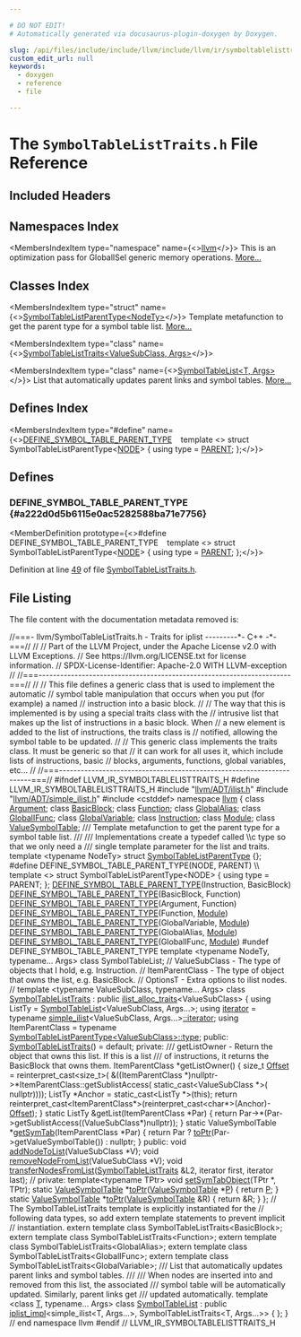 ```yaml
---

# DO NOT EDIT!
# Automatically generated via docusaurus-plugin-doxygen by Doxygen.

slug: /api/files/include/include/llvm/include/llvm/ir/symboltablelisttraits-h
custom_edit_url: null
keywords:
  - doxygen
  - reference
  - file

---
```





# The `SymbolTableListTraits.h` File Reference

<DoxygenPage pluginConfig={pluginConfig}>



## Included Headers

<IncludesList>
<IncludesListItem
  filePath="llvm/ADT/ilist.h"
  permalink="/docs/api/files/include/include/llvm/include/llvm/adt/ilist-h"
  isLocal="true" />
<IncludesListItem
  filePath="llvm/ADT/simple_ilist.h"
  permalink="/docs/api/files/include/include/llvm/include/llvm/adt/simple-ilist-h"
  isLocal="true" />
<IncludesListItem
  filePath="cstddef"
  permalink=""
  isLocal="false" />
</IncludesList>

## Namespaces Index

<MembersIndex>

<MembersIndexItem
  type="namespace"
  name={<><a href="/docs/api/namespaces/llvm">llvm</a></>}>
This is an optimization pass for GlobalISel generic memory operations. <a href="/docs/api/namespaces/llvm/#details">More...</a>
</MembersIndexItem>

</MembersIndex>

## Classes Index

<MembersIndex>

<MembersIndexItem
  type="struct"
  name={<><a href="/docs/api/structs/llvm/symboltablelistparenttype">SymbolTableListParentType&lt;NodeTy&gt;</a></>}>
Template metafunction to get the parent type for a symbol table list. <a href="/docs/api/structs/llvm/symboltablelistparenttype/#details">More...</a>
</MembersIndexItem>

<MembersIndexItem
  type="class"
  name={<><a href="/docs/api/classes/llvm/symboltablelisttraits">SymbolTableListTraits&lt;ValueSubClass, Args&gt;</a></>}>
</MembersIndexItem>

<MembersIndexItem
  type="class"
  name={<><a href="/docs/api/classes/llvm/symboltablelist">SymbolTableList&lt;T, Args&gt;</a></>}>
List that automatically updates parent links and symbol tables. <a href="/docs/api/classes/llvm/symboltablelist/#details">More...</a>
</MembersIndexItem>

</MembersIndex>

## Defines Index

<MembersIndex>

<MembersIndexItem
  type="#define"
  name={<><a href="#a222d0d5b6115e0ac5282588ba71e7756">DEFINE&#95;SYMBOL&#95;TABLE&#95;PARENT&#95;TYPE</a>&nbsp;&nbsp;&nbsp;  template &lt;&gt; struct SymbolTableListParentType&lt;<a href="/docs/api/files/include/include/llvm/include/llvm/demangle/itaniumdemangle-h/#ad845c77e0ea7840ac74d2fa3868ba88d">NODE</a>&gt; &#123; using type = <a href="/docs/api/files/lib/lib/support/lib/support/blake3/blake3-impl-h/#af1f12c808c513e84d39a88930812b5cba283df3974c567b21c067198a24cd78e6">PARENT</a>; &#125;;</>}>
</MembersIndexItem>

</MembersIndex>


<SectionDefinition>

## Defines

### DEFINE&#95;SYMBOL&#95;TABLE&#95;PARENT&#95;TYPE {#a222d0d5b6115e0ac5282588ba71e7756}

<MemberDefinition
  prototype={<>#define DEFINE&#95;SYMBOL&#95;TABLE&#95;PARENT&#95;TYPE&nbsp;&nbsp;&nbsp;  template &lt;&gt; struct SymbolTableListParentType&lt;<a href="/docs/api/files/include/include/llvm/include/llvm/demangle/itaniumdemangle-h/#ad845c77e0ea7840ac74d2fa3868ba88d">NODE</a>&gt; &#123; using type = <a href="/docs/api/files/lib/lib/support/lib/support/blake3/blake3-impl-h/#af1f12c808c513e84d39a88930812b5cba283df3974c567b21c067198a24cd78e6">PARENT</a>; &#125;;</>}>

Definition at line <a href="#l00049">49</a> of file <a href="/docs/api/files/include/include/llvm/include/llvm/ir/symboltablelisttraits-h">SymbolTableListTraits.h</a>.
</MemberDefinition>

</SectionDefinition>

## File Listing

The file content with the documentation metadata removed is:

<ProgramListing>

<Link id="l00001" /><CodeLine lineNumber="1"><Highlight kind="comment">//===- llvm/SymbolTableListTraits.h - Traits for iplist ---------&#42;- C++ -&#42;-===//</Highlight><Highlight kind="normal"></Highlight></CodeLine>
<Link id="l00002" /><CodeLine lineNumber="2"><Highlight kind="normal"></Highlight><Highlight kind="comment">//</Highlight><Highlight kind="normal"></Highlight></CodeLine>
<Link id="l00003" /><CodeLine lineNumber="3"><Highlight kind="normal"></Highlight><Highlight kind="comment">// Part of the LLVM Project, under the Apache License v2.0 with LLVM Exceptions.</Highlight><Highlight kind="normal"></Highlight></CodeLine>
<Link id="l00004" /><CodeLine lineNumber="4"><Highlight kind="normal"></Highlight><Highlight kind="comment">// See https://llvm.org/LICENSE.txt for license information.</Highlight><Highlight kind="normal"></Highlight></CodeLine>
<Link id="l00005" /><CodeLine lineNumber="5"><Highlight kind="normal"></Highlight><Highlight kind="comment">// SPDX-License-Identifier: Apache-2.0 WITH LLVM-exception</Highlight><Highlight kind="normal"></Highlight></CodeLine>
<Link id="l00006" /><CodeLine lineNumber="6"><Highlight kind="normal"></Highlight><Highlight kind="comment">//</Highlight><Highlight kind="normal"></Highlight></CodeLine>
<Link id="l00007" /><CodeLine lineNumber="7"><Highlight kind="normal"></Highlight><Highlight kind="comment">//===----------------------------------------------------------------------===//</Highlight><Highlight kind="normal"></Highlight></CodeLine>
<Link id="l00008" /><CodeLine lineNumber="8"><Highlight kind="normal"></Highlight><Highlight kind="comment">//</Highlight><Highlight kind="normal"></Highlight></CodeLine>
<Link id="l00009" /><CodeLine lineNumber="9"><Highlight kind="normal"></Highlight><Highlight kind="comment">// This file defines a generic class that is used to implement the automatic</Highlight><Highlight kind="normal"></Highlight></CodeLine>
<Link id="l00010" /><CodeLine lineNumber="10"><Highlight kind="normal"></Highlight><Highlight kind="comment">// symbol table manipulation that occurs when you put (for example) a named</Highlight><Highlight kind="normal"></Highlight></CodeLine>
<Link id="l00011" /><CodeLine lineNumber="11"><Highlight kind="normal"></Highlight><Highlight kind="comment">// instruction into a basic block.</Highlight><Highlight kind="normal"></Highlight></CodeLine>
<Link id="l00012" /><CodeLine lineNumber="12"><Highlight kind="normal"></Highlight><Highlight kind="comment">//</Highlight><Highlight kind="normal"></Highlight></CodeLine>
<Link id="l00013" /><CodeLine lineNumber="13"><Highlight kind="normal"></Highlight><Highlight kind="comment">// The way that this is implemented is by using a special traits class with the</Highlight><Highlight kind="normal"></Highlight></CodeLine>
<Link id="l00014" /><CodeLine lineNumber="14"><Highlight kind="normal"></Highlight><Highlight kind="comment">// intrusive list that makes up the list of instructions in a basic block.  When</Highlight><Highlight kind="normal"></Highlight></CodeLine>
<Link id="l00015" /><CodeLine lineNumber="15"><Highlight kind="normal"></Highlight><Highlight kind="comment">// a new element is added to the list of instructions, the traits class is</Highlight><Highlight kind="normal"></Highlight></CodeLine>
<Link id="l00016" /><CodeLine lineNumber="16"><Highlight kind="normal"></Highlight><Highlight kind="comment">// notified, allowing the symbol table to be updated.</Highlight><Highlight kind="normal"></Highlight></CodeLine>
<Link id="l00017" /><CodeLine lineNumber="17"><Highlight kind="normal"></Highlight><Highlight kind="comment">//</Highlight><Highlight kind="normal"></Highlight></CodeLine>
<Link id="l00018" /><CodeLine lineNumber="18"><Highlight kind="normal"></Highlight><Highlight kind="comment">// This generic class implements the traits class.  It must be generic so that</Highlight><Highlight kind="normal"></Highlight></CodeLine>
<Link id="l00019" /><CodeLine lineNumber="19"><Highlight kind="normal"></Highlight><Highlight kind="comment">// it can work for all uses it, which include lists of instructions, basic</Highlight><Highlight kind="normal"></Highlight></CodeLine>
<Link id="l00020" /><CodeLine lineNumber="20"><Highlight kind="normal"></Highlight><Highlight kind="comment">// blocks, arguments, functions, global variables, etc...</Highlight><Highlight kind="normal"></Highlight></CodeLine>
<Link id="l00021" /><CodeLine lineNumber="21"><Highlight kind="normal"></Highlight><Highlight kind="comment">//</Highlight><Highlight kind="normal"></Highlight></CodeLine>
<Link id="l00022" /><CodeLine lineNumber="22"><Highlight kind="normal"></Highlight><Highlight kind="comment">//===----------------------------------------------------------------------===//</Highlight><Highlight kind="normal"></Highlight></CodeLine>
<Link id="l00023" /><CodeLine lineNumber="23"><Highlight kind="normal"></Highlight></CodeLine>
<Link id="l00024" /><CodeLine lineNumber="24"><Highlight kind="normal"></Highlight><Highlight kind="preprocessor">#ifndef LLVM&#95;IR&#95;SYMBOLTABLELISTTRAITS&#95;H</Highlight><Highlight kind="normal"></Highlight></CodeLine>
<Link id="l00025" /><CodeLine lineNumber="25"><Highlight kind="normal"></Highlight><Highlight kind="preprocessor">#define LLVM&#95;IR&#95;SYMBOLTABLELISTTRAITS&#95;H</Highlight><Highlight kind="normal"></Highlight></CodeLine>
<Link id="l00026" /><CodeLine lineNumber="26"><Highlight kind="normal"></Highlight></CodeLine>
<Link id="l00027" /><CodeLine lineNumber="27"><Highlight kind="normal"></Highlight><Highlight kind="preprocessor">#include &quot;<a href="/docs/api/files/include/include/llvm/include/llvm/adt/ilist-h">llvm/ADT/ilist.h</a>&quot;</Highlight><Highlight kind="normal"></Highlight></CodeLine>
<Link id="l00028" /><CodeLine lineNumber="28"><Highlight kind="normal"></Highlight><Highlight kind="preprocessor">#include &quot;<a href="/docs/api/files/include/include/llvm/include/llvm/adt/simple-ilist-h">llvm/ADT/simple&#95;ilist.h</a>&quot;</Highlight><Highlight kind="normal"></Highlight></CodeLine>
<Link id="l00029" /><CodeLine lineNumber="29"><Highlight kind="normal"></Highlight><Highlight kind="preprocessor">#include &lt;cstddef&gt;</Highlight><Highlight kind="normal"></Highlight></CodeLine>
<Link id="l00030" /><CodeLine lineNumber="30"><Highlight kind="normal"></Highlight></CodeLine>
<Link id="l00031" /><CodeLine lineNumber="31"><Highlight kind="normal"></Highlight><Highlight kind="keyword">namespace </Highlight><Highlight kind="normal"><a href="/docs/api/namespaces/llvm">llvm</a> &#123;</Highlight></CodeLine>
<Link id="l00032" /><CodeLine lineNumber="32"><Highlight kind="normal"></Highlight></CodeLine>
<Link id="l00033" /><CodeLine lineNumber="33"><Highlight kind="normal"></Highlight><Highlight kind="keyword">class </Highlight><Highlight kind="normal"><a href="/docs/api/classes/llvm/argument">Argument</a>;</Highlight></CodeLine>
<Link id="l00034" /><CodeLine lineNumber="34"><Highlight kind="normal"></Highlight><Highlight kind="keyword">class </Highlight><Highlight kind="normal"><a href="/docs/api/classes/llvm/basicblock">BasicBlock</a>;</Highlight></CodeLine>
<Link id="l00035" /><CodeLine lineNumber="35"><Highlight kind="normal"></Highlight><Highlight kind="keyword">class </Highlight><Highlight kind="normal"><a href="/docs/api/classes/llvm/function">Function</a>;</Highlight></CodeLine>
<Link id="l00036" /><CodeLine lineNumber="36"><Highlight kind="normal"></Highlight><Highlight kind="keyword">class </Highlight><Highlight kind="normal"><a href="/docs/api/classes/llvm/globalalias">GlobalAlias</a>;</Highlight></CodeLine>
<Link id="l00037" /><CodeLine lineNumber="37"><Highlight kind="normal"></Highlight><Highlight kind="keyword">class </Highlight><Highlight kind="normal"><a href="/docs/api/classes/llvm/globalifunc">GlobalIFunc</a>;</Highlight></CodeLine>
<Link id="l00038" /><CodeLine lineNumber="38"><Highlight kind="normal"></Highlight><Highlight kind="keyword">class </Highlight><Highlight kind="normal"><a href="/docs/api/classes/llvm/globalvariable">GlobalVariable</a>;</Highlight></CodeLine>
<Link id="l00039" /><CodeLine lineNumber="39"><Highlight kind="normal"></Highlight><Highlight kind="keyword">class </Highlight><Highlight kind="normal"><a href="/docs/api/classes/llvm/instruction">Instruction</a>;</Highlight></CodeLine>
<Link id="l00040" /><CodeLine lineNumber="40"><Highlight kind="normal"></Highlight><Highlight kind="keyword">class </Highlight><Highlight kind="normal"><a href="/docs/api/classes/llvm/module">Module</a>;</Highlight></CodeLine>
<Link id="l00041" /><CodeLine lineNumber="41"><Highlight kind="normal"></Highlight><Highlight kind="keyword">class </Highlight><Highlight kind="normal"><a href="/docs/api/classes/llvm/valuesymboltable">ValueSymbolTable</a>;</Highlight></CodeLine>
<Link id="l00042" /><CodeLine lineNumber="42"><Highlight kind="normal"></Highlight><Highlight kind="comment"></Highlight></CodeLine>
<Link id="l00043" /><CodeLine lineNumber="43"><Highlight kind="comment">/// Template metafunction to get the parent type for a symbol table list.</Highlight></CodeLine>
<Link id="l00044" /><CodeLine lineNumber="44"><Highlight kind="comment">///</Highlight></CodeLine>
<Link id="l00045" /><CodeLine lineNumber="45"><Highlight kind="comment">/// Implementations create a typedef called \\c type so that we only need a</Highlight></CodeLine>
<Link id="l00046" /><CodeLine lineNumber="46"><Highlight kind="comment">/// single template parameter for the list and traits.</Highlight><Highlight kind="normal"></Highlight></CodeLine>
<Link id="l00047" /><CodeLine lineNumber="47" lineLink="/docs/api/structs/llvm/symboltablelistparenttype"><Highlight kind="normal"></Highlight><Highlight kind="keyword">template</Highlight><Highlight kind="normal"> &lt;</Highlight><Highlight kind="keyword">typename</Highlight><Highlight kind="normal"> NodeTy&gt; </Highlight><Highlight kind="keyword">struct </Highlight><Highlight kind="normal"><a href="/docs/api/structs/llvm/symboltablelistparenttype">SymbolTableListParentType</a> &#123;&#125;;</Highlight></CodeLine>
<Link id="l00048" /><CodeLine lineNumber="48"><Highlight kind="normal"></Highlight></CodeLine>
<Link id="l00049" /><CodeLine lineNumber="49" lineLink="#a222d0d5b6115e0ac5282588ba71e7756"><Highlight kind="normal"></Highlight><Highlight kind="preprocessor">#define DEFINE&#95;SYMBOL&#95;TABLE&#95;PARENT&#95;TYPE(NODE, PARENT)                          \\</Highlight></CodeLine>
<Link id="l00050" /><CodeLine lineNumber="50"><Highlight kind="preprocessor">  template &lt;&gt; struct SymbolTableListParentType&lt;NODE&gt; &#123; using type = PARENT; &#125;;</Highlight><Highlight kind="normal"></Highlight></CodeLine>
<Link id="l00051" /><CodeLine lineNumber="51"><Highlight kind="normal"><a href="#a222d0d5b6115e0ac5282588ba71e7756">DEFINE&#95;SYMBOL&#95;TABLE&#95;PARENT&#95;TYPE</a>(Instruction, BasicBlock)</Highlight></CodeLine>
<Link id="l00052" /><CodeLine lineNumber="52"><Highlight kind="normal"><a href="#a222d0d5b6115e0ac5282588ba71e7756">DEFINE&#95;SYMBOL&#95;TABLE&#95;PARENT&#95;TYPE</a>(BasicBlock, Function)</Highlight></CodeLine>
<Link id="l00053" /><CodeLine lineNumber="53"><Highlight kind="normal"><a href="#a222d0d5b6115e0ac5282588ba71e7756">DEFINE&#95;SYMBOL&#95;TABLE&#95;PARENT&#95;TYPE</a>(Argument, Function)</Highlight></CodeLine>
<Link id="l00054" /><CodeLine lineNumber="54"><Highlight kind="normal"><a href="#a222d0d5b6115e0ac5282588ba71e7756">DEFINE&#95;SYMBOL&#95;TABLE&#95;PARENT&#95;TYPE</a>(Function, <a href="/docs/api/files/lib/lib/codegen/machinecheckdebugify-cpp/#a85892acfa8970627e9bd9c9815f15c25">Module</a>)</Highlight></CodeLine>
<Link id="l00055" /><CodeLine lineNumber="55"><Highlight kind="normal"><a href="#a222d0d5b6115e0ac5282588ba71e7756">DEFINE&#95;SYMBOL&#95;TABLE&#95;PARENT&#95;TYPE</a>(GlobalVariable, <a href="/docs/api/files/lib/lib/codegen/machinecheckdebugify-cpp/#a85892acfa8970627e9bd9c9815f15c25">Module</a>)</Highlight></CodeLine>
<Link id="l00056" /><CodeLine lineNumber="56"><Highlight kind="normal"><a href="#a222d0d5b6115e0ac5282588ba71e7756">DEFINE&#95;SYMBOL&#95;TABLE&#95;PARENT&#95;TYPE</a>(GlobalAlias, <a href="/docs/api/files/lib/lib/codegen/machinecheckdebugify-cpp/#a85892acfa8970627e9bd9c9815f15c25">Module</a>)</Highlight></CodeLine>
<Link id="l00057" /><CodeLine lineNumber="57"><Highlight kind="normal"><a href="#a222d0d5b6115e0ac5282588ba71e7756">DEFINE&#95;SYMBOL&#95;TABLE&#95;PARENT&#95;TYPE</a>(GlobalIFunc, <a href="/docs/api/files/lib/lib/codegen/machinecheckdebugify-cpp/#a85892acfa8970627e9bd9c9815f15c25">Module</a>)</Highlight></CodeLine>
<Link id="l00058" /><CodeLine lineNumber="58"><Highlight kind="normal"></Highlight><Highlight kind="preprocessor">#undef DEFINE&#95;SYMBOL&#95;TABLE&#95;PARENT&#95;TYPE</Highlight><Highlight kind="normal"></Highlight></CodeLine>
<Link id="l00059" /><CodeLine lineNumber="59"><Highlight kind="normal"></Highlight></CodeLine>
<Link id="l00060" /><CodeLine lineNumber="60"><Highlight kind="normal"></Highlight><Highlight kind="keyword">template</Highlight><Highlight kind="normal"> &lt;</Highlight><Highlight kind="keyword">typename</Highlight><Highlight kind="normal"> NodeTy, </Highlight><Highlight kind="keyword">typename</Highlight><Highlight kind="normal">... Args&gt; </Highlight><Highlight kind="keyword">class </Highlight><Highlight kind="normal">SymbolTableList;</Highlight></CodeLine>
<Link id="l00061" /><CodeLine lineNumber="61"><Highlight kind="normal"></Highlight></CodeLine>
<Link id="l00062" /><CodeLine lineNumber="62"><Highlight kind="normal"></Highlight><Highlight kind="comment">// ValueSubClass   - The type of objects that I hold, e.g. Instruction.</Highlight><Highlight kind="normal"></Highlight></CodeLine>
<Link id="l00063" /><CodeLine lineNumber="63"><Highlight kind="normal"></Highlight><Highlight kind="comment">// ItemParentClass - The type of object that owns the list, e.g. BasicBlock.</Highlight><Highlight kind="normal"></Highlight></CodeLine>
<Link id="l00064" /><CodeLine lineNumber="64"><Highlight kind="normal"></Highlight><Highlight kind="comment">// OptionsT        - Extra options to ilist nodes.</Highlight><Highlight kind="normal"></Highlight></CodeLine>
<Link id="l00065" /><CodeLine lineNumber="65"><Highlight kind="normal"></Highlight><Highlight kind="comment">//</Highlight><Highlight kind="normal"></Highlight></CodeLine>
<Link id="l00066" /><CodeLine lineNumber="66"><Highlight kind="normal"></Highlight><Highlight kind="keyword">template</Highlight><Highlight kind="normal"> &lt;</Highlight><Highlight kind="keyword">typename</Highlight><Highlight kind="normal"> ValueSubClass, </Highlight><Highlight kind="keyword">typename</Highlight><Highlight kind="normal">... Args&gt;</Highlight></CodeLine>
<Link id="l00067" /><CodeLine lineNumber="67" lineLink="/docs/api/classes/llvm/symboltablelisttraits"><Highlight kind="normal"></Highlight><Highlight kind="keyword">class </Highlight><Highlight kind="normal"><a href="/docs/api/classes/llvm/symboltablelisttraits/#afbc7997bb12eedb2e60e92321c8b6c20">SymbolTableListTraits</a> : </Highlight><Highlight kind="keyword">public</Highlight><Highlight kind="normal"> <a href="/docs/api/structs/llvm/ilist-alloc-traits">ilist&#95;alloc&#95;traits</a>&lt;ValueSubClass&gt; &#123;</Highlight></CodeLine>
<Link id="l00068" /><CodeLine lineNumber="68"><Highlight kind="normal">  </Highlight><Highlight kind="keyword">using </Highlight><Highlight kind="normal">ListTy = <a href="/docs/api/classes/llvm/symboltablelist">SymbolTableList</a>&lt;ValueSubClass, Args...&gt;;</Highlight></CodeLine>
<Link id="l00069" /><CodeLine lineNumber="69"><Highlight kind="normal">  </Highlight><Highlight kind="keyword">using </Highlight><Highlight kind="normal"><a href="/docs/api/classes/llvm/iplist">iterator</a> = </Highlight><Highlight kind="keyword">typename</Highlight><Highlight kind="normal"> <a href="/docs/api/classes/llvm/simple-ilist">simple&#95;ilist</a>&lt;ValueSubClass, Args...&gt;<a href="/docs/api/classes/llvm/iplist">::iterator</a>;</Highlight></CodeLine>
<Link id="l00070" /><CodeLine lineNumber="70"><Highlight kind="normal">  </Highlight><Highlight kind="keyword">using </Highlight><Highlight kind="normal">ItemParentClass =</Highlight></CodeLine>
<Link id="l00071" /><CodeLine lineNumber="71"><Highlight kind="normal">      </Highlight><Highlight kind="keyword">typename</Highlight><Highlight kind="normal"> <a href="/docs/api/structs/llvm/symboltablelistparenttype">SymbolTableListParentType&lt;ValueSubClass&gt;::type</a>;</Highlight></CodeLine>
<Link id="l00072" /><CodeLine lineNumber="72"><Highlight kind="normal"></Highlight></CodeLine>
<Link id="l00073" /><CodeLine lineNumber="73"><Highlight kind="normal"></Highlight><Highlight kind="keyword">public</Highlight><Highlight kind="normal">:</Highlight></CodeLine>
<Link id="l00074" /><CodeLine lineNumber="74" lineLink="/docs/api/classes/llvm/symboltablelisttraits/#afbc7997bb12eedb2e60e92321c8b6c20"><Highlight kind="normal">  <a href="/docs/api/classes/llvm/symboltablelisttraits/#afbc7997bb12eedb2e60e92321c8b6c20">SymbolTableListTraits</a>() = </Highlight><Highlight kind="keywordflow">default</Highlight><Highlight kind="normal">;</Highlight></CodeLine>
<Link id="l00075" /><CodeLine lineNumber="75"><Highlight kind="normal"></Highlight></CodeLine>
<Link id="l00076" /><CodeLine lineNumber="76"><Highlight kind="normal"></Highlight><Highlight kind="keyword">private</Highlight><Highlight kind="normal">:</Highlight><Highlight kind="comment"></Highlight></CodeLine>
<Link id="l00077" /><CodeLine lineNumber="77"><Highlight kind="comment">  /// getListOwner - Return the object that owns this list.  If this is a list</Highlight></CodeLine>
<Link id="l00078" /><CodeLine lineNumber="78"><Highlight kind="comment">  /// of instructions, it returns the BasicBlock that owns them.</Highlight><Highlight kind="normal"></Highlight></CodeLine>
<Link id="l00079" /><CodeLine lineNumber="79"><Highlight kind="normal">  ItemParentClass &#42;getListOwner() &#123;</Highlight></CodeLine>
<Link id="l00080" /><CodeLine lineNumber="80"><Highlight kind="normal">    </Highlight><Highlight kind="keywordtype">size&#95;t</Highlight><Highlight kind="normal"> <a href="/docs/api/namespaces/llvm/#a05f5b9a11bdcc5feba62899f95dcf878a3134224cba2545bc57954d3b072aebb4">Offset</a> = </Highlight><Highlight kind="keyword">reinterpret&#95;cast&lt;</Highlight><Highlight kind="keywordtype">size&#95;t</Highlight><Highlight kind="keyword">&gt;</Highlight><Highlight kind="normal">(</Highlight></CodeLine>
<Link id="l00081" /><CodeLine lineNumber="81"><Highlight kind="normal">        &amp;((ItemParentClass &#42;)nullptr-&gt;&#42;ItemParentClass::getSublistAccess(</Highlight></CodeLine>
<Link id="l00082" /><CodeLine lineNumber="82"><Highlight kind="normal">                                           </Highlight><Highlight kind="keyword">static&#95;cast&lt;</Highlight><Highlight kind="normal">ValueSubClass &#42;</Highlight><Highlight kind="keyword">&gt;</Highlight><Highlight kind="normal">(</Highlight></CodeLine>
<Link id="l00083" /><CodeLine lineNumber="83"><Highlight kind="normal">                                               </Highlight><Highlight kind="keyword">nullptr</Highlight><Highlight kind="normal">))));</Highlight></CodeLine>
<Link id="l00084" /><CodeLine lineNumber="84"><Highlight kind="normal">    ListTy &#42;Anchor = </Highlight><Highlight kind="keyword">static&#95;cast&lt;</Highlight><Highlight kind="normal">ListTy &#42;</Highlight><Highlight kind="keyword">&gt;</Highlight><Highlight kind="normal">(</Highlight><Highlight kind="keyword">this</Highlight><Highlight kind="normal">);</Highlight></CodeLine>
<Link id="l00085" /><CodeLine lineNumber="85"><Highlight kind="normal">    </Highlight><Highlight kind="keywordflow">return</Highlight><Highlight kind="normal"> </Highlight><Highlight kind="keyword">reinterpret&#95;cast&lt;</Highlight><Highlight kind="normal">ItemParentClass&#42;</Highlight><Highlight kind="keyword">&gt;</Highlight><Highlight kind="normal">(</Highlight><Highlight kind="keyword">reinterpret&#95;cast&lt;</Highlight><Highlight kind="keywordtype">char</Highlight><Highlight kind="normal">&#42;</Highlight><Highlight kind="keyword">&gt;</Highlight><Highlight kind="normal">(Anchor)-</Highlight></CodeLine>
<Link id="l00086" /><CodeLine lineNumber="86"><Highlight kind="normal">                                              <a href="/docs/api/namespaces/llvm/#a05f5b9a11bdcc5feba62899f95dcf878a3134224cba2545bc57954d3b072aebb4">Offset</a>);</Highlight></CodeLine>
<Link id="l00087" /><CodeLine lineNumber="87"><Highlight kind="normal">  &#125;</Highlight></CodeLine>
<Link id="l00088" /><CodeLine lineNumber="88"><Highlight kind="normal"></Highlight></CodeLine>
<Link id="l00089" /><CodeLine lineNumber="89"><Highlight kind="normal">  </Highlight><Highlight kind="keyword">static</Highlight><Highlight kind="normal"> ListTy &amp;getList(ItemParentClass &#42;Par) &#123;</Highlight></CodeLine>
<Link id="l00090" /><CodeLine lineNumber="90"><Highlight kind="normal">    </Highlight><Highlight kind="keywordflow">return</Highlight><Highlight kind="normal"> Par-&gt;&#42;(Par-&gt;getSublistAccess((ValueSubClass&#42;)</Highlight><Highlight kind="keyword">nullptr</Highlight><Highlight kind="normal">));</Highlight></CodeLine>
<Link id="l00091" /><CodeLine lineNumber="91"><Highlight kind="normal">  &#125;</Highlight></CodeLine>
<Link id="l00092" /><CodeLine lineNumber="92"><Highlight kind="normal"></Highlight></CodeLine>
<Link id="l00093" /><CodeLine lineNumber="93"><Highlight kind="normal">  </Highlight><Highlight kind="keyword">static</Highlight><Highlight kind="normal"> ValueSymbolTable &#42;<a href="/docs/api/files/lib/lib/sandboxir/value-cpp/#a5c3c0815d6e4c2535bc27f822f5e0960">getSymTab</a>(ItemParentClass &#42;Par) &#123;</Highlight></CodeLine>
<Link id="l00094" /><CodeLine lineNumber="94"><Highlight kind="normal">    </Highlight><Highlight kind="keywordflow">return</Highlight><Highlight kind="normal"> Par ? <a href="/docs/api/classes/llvm/symboltablelisttraits/#a12feda97cd2fa1249ddf0f183b513810">toPtr</a>(Par-&gt;getValueSymbolTable()) : nullptr;</Highlight></CodeLine>
<Link id="l00095" /><CodeLine lineNumber="95"><Highlight kind="normal">  &#125;</Highlight></CodeLine>
<Link id="l00096" /><CodeLine lineNumber="96"><Highlight kind="normal"></Highlight></CodeLine>
<Link id="l00097" /><CodeLine lineNumber="97"><Highlight kind="normal"></Highlight><Highlight kind="keyword">public</Highlight><Highlight kind="normal">:</Highlight></CodeLine>
<Link id="l00098" /><CodeLine lineNumber="98"><Highlight kind="normal">  </Highlight><Highlight kind="keywordtype">void</Highlight><Highlight kind="normal"> <a href="/docs/api/classes/llvm/symboltablelisttraits/#a619d61eb54e62808cef4cf2be64362d9">addNodeToList</a>(ValueSubClass &#42;V);</Highlight></CodeLine>
<Link id="l00099" /><CodeLine lineNumber="99"><Highlight kind="normal">  </Highlight><Highlight kind="keywordtype">void</Highlight><Highlight kind="normal"> <a href="/docs/api/classes/llvm/symboltablelisttraits/#a9e2ac8c4fa394da00f80a521ad3ab63f">removeNodeFromList</a>(ValueSubClass &#42;V);</Highlight></CodeLine>
<Link id="l00100" /><CodeLine lineNumber="100"><Highlight kind="normal">  </Highlight><Highlight kind="keywordtype">void</Highlight><Highlight kind="normal"> <a href="/docs/api/classes/llvm/symboltablelisttraits/#a53bc5f64d77bf56353f9949c2e679485">transferNodesFromList</a>(<a href="/docs/api/classes/llvm/symboltablelisttraits/#afbc7997bb12eedb2e60e92321c8b6c20">SymbolTableListTraits</a> &amp;L2, iterator first,</Highlight></CodeLine>
<Link id="l00101" /><CodeLine lineNumber="101"><Highlight kind="normal">                             iterator last);</Highlight></CodeLine>
<Link id="l00102" /><CodeLine lineNumber="102"><Highlight kind="normal">  </Highlight><Highlight kind="comment">// private:</Highlight><Highlight kind="normal"></Highlight></CodeLine>
<Link id="l00103" /><CodeLine lineNumber="103"><Highlight kind="normal">  </Highlight><Highlight kind="keyword">template</Highlight><Highlight kind="normal">&lt;</Highlight><Highlight kind="keyword">typename</Highlight><Highlight kind="normal"> TPtr&gt;</Highlight></CodeLine>
<Link id="l00104" /><CodeLine lineNumber="104"><Highlight kind="normal">  </Highlight><Highlight kind="keywordtype">void</Highlight><Highlight kind="normal"> <a href="/docs/api/classes/llvm/symboltablelisttraits/#a1e9c2dcceebb098e6b63fd7c7aee23fd">setSymTabObject</a>(TPtr &#42;, TPtr);</Highlight></CodeLine>
<Link id="l00105" /><CodeLine lineNumber="105" lineLink="/docs/api/classes/llvm/symboltablelisttraits/#a12feda97cd2fa1249ddf0f183b513810"><Highlight kind="normal">  </Highlight><Highlight kind="keyword">static</Highlight><Highlight kind="normal"> <a href="/docs/api/classes/llvm/valuesymboltable">ValueSymbolTable</a> &#42;<a href="/docs/api/classes/llvm/symboltablelisttraits/#a12feda97cd2fa1249ddf0f183b513810">toPtr</a>(<a href="/docs/api/classes/llvm/valuesymboltable">ValueSymbolTable</a> &#42;<a href="/docs/api/files/lib/lib/option/option-cpp/#a04665169063c8ca1f2ea96c27fc7c2b2">P</a>) &#123; </Highlight><Highlight kind="keywordflow">return</Highlight><Highlight kind="normal"> <a href="/docs/api/files/lib/lib/option/option-cpp/#a04665169063c8ca1f2ea96c27fc7c2b2">P</a>; &#125;</Highlight></CodeLine>
<Link id="l00106" /><CodeLine lineNumber="106" lineLink="/docs/api/classes/llvm/symboltablelisttraits/#a70a132ea12895143b0dcb54f5a6a7b28"><Highlight kind="normal">  </Highlight><Highlight kind="keyword">static</Highlight><Highlight kind="normal"> <a href="/docs/api/classes/llvm/valuesymboltable">ValueSymbolTable</a> &#42;<a href="/docs/api/classes/llvm/symboltablelisttraits/#a70a132ea12895143b0dcb54f5a6a7b28">toPtr</a>(<a href="/docs/api/classes/llvm/valuesymboltable">ValueSymbolTable</a> &amp;R) &#123; </Highlight><Highlight kind="keywordflow">return</Highlight><Highlight kind="normal"> &amp;R; &#125;</Highlight></CodeLine>
<Link id="l00107" /><CodeLine lineNumber="107"><Highlight kind="normal">&#125;;</Highlight></CodeLine>
<Link id="l00108" /><CodeLine lineNumber="108"><Highlight kind="normal"></Highlight></CodeLine>
<Link id="l00109" /><CodeLine lineNumber="109"><Highlight kind="normal"></Highlight><Highlight kind="comment">// The SymbolTableListTraits template is explicitly instantiated for the</Highlight><Highlight kind="normal"></Highlight></CodeLine>
<Link id="l00110" /><CodeLine lineNumber="110"><Highlight kind="normal"></Highlight><Highlight kind="comment">// following data types, so add extern template statements to prevent implicit</Highlight><Highlight kind="normal"></Highlight></CodeLine>
<Link id="l00111" /><CodeLine lineNumber="111"><Highlight kind="normal"></Highlight><Highlight kind="comment">// instantiation.</Highlight><Highlight kind="normal"></Highlight></CodeLine>
<Link id="l00112" /><CodeLine lineNumber="112"><Highlight kind="normal"></Highlight><Highlight kind="keyword">extern</Highlight><Highlight kind="normal"> </Highlight><Highlight kind="keyword">template</Highlight><Highlight kind="normal"> </Highlight><Highlight kind="keyword">class </Highlight><Highlight kind="normal">SymbolTableListTraits&lt;BasicBlock&gt;;</Highlight></CodeLine>
<Link id="l00113" /><CodeLine lineNumber="113"><Highlight kind="normal"></Highlight><Highlight kind="keyword">extern</Highlight><Highlight kind="normal"> </Highlight><Highlight kind="keyword">template</Highlight><Highlight kind="normal"> </Highlight><Highlight kind="keyword">class </Highlight><Highlight kind="normal">SymbolTableListTraits&lt;Function&gt;;</Highlight></CodeLine>
<Link id="l00114" /><CodeLine lineNumber="114"><Highlight kind="normal"></Highlight><Highlight kind="keyword">extern</Highlight><Highlight kind="normal"> </Highlight><Highlight kind="keyword">template</Highlight><Highlight kind="normal"> </Highlight><Highlight kind="keyword">class </Highlight><Highlight kind="normal">SymbolTableListTraits&lt;GlobalAlias&gt;;</Highlight></CodeLine>
<Link id="l00115" /><CodeLine lineNumber="115"><Highlight kind="normal"></Highlight><Highlight kind="keyword">extern</Highlight><Highlight kind="normal"> </Highlight><Highlight kind="keyword">template</Highlight><Highlight kind="normal"> </Highlight><Highlight kind="keyword">class </Highlight><Highlight kind="normal">SymbolTableListTraits&lt;GlobalIFunc&gt;;</Highlight></CodeLine>
<Link id="l00116" /><CodeLine lineNumber="116"><Highlight kind="normal"></Highlight><Highlight kind="keyword">extern</Highlight><Highlight kind="normal"> </Highlight><Highlight kind="keyword">template</Highlight><Highlight kind="normal"> </Highlight><Highlight kind="keyword">class </Highlight><Highlight kind="normal">SymbolTableListTraits&lt;GlobalVariable&gt;;</Highlight></CodeLine>
<Link id="l00117" /><CodeLine lineNumber="117"><Highlight kind="normal"></Highlight><Highlight kind="comment"></Highlight></CodeLine>
<Link id="l00118" /><CodeLine lineNumber="118"><Highlight kind="comment">/// List that automatically updates parent links and symbol tables.</Highlight></CodeLine>
<Link id="l00119" /><CodeLine lineNumber="119"><Highlight kind="comment">///</Highlight></CodeLine>
<Link id="l00120" /><CodeLine lineNumber="120"><Highlight kind="comment">/// When nodes are inserted into and removed from this list, the associated</Highlight></CodeLine>
<Link id="l00121" /><CodeLine lineNumber="121"><Highlight kind="comment">/// symbol table will be automatically updated.  Similarly, parent links get</Highlight></CodeLine>
<Link id="l00122" /><CodeLine lineNumber="122"><Highlight kind="comment">/// updated automatically.</Highlight><Highlight kind="normal"></Highlight></CodeLine>
<Link id="l00123" /><CodeLine lineNumber="123"><Highlight kind="normal"></Highlight><Highlight kind="keyword">template</Highlight><Highlight kind="normal"> &lt;</Highlight><Highlight kind="keyword">class </Highlight><Highlight kind="normal"><a href="/docs/api/files/lib/lib/target/lib/target/mips/mips16isellowering-cpp/#a0acb682b8260ab1c60b918599864e2e5">T</a>, </Highlight><Highlight kind="keyword">typename</Highlight><Highlight kind="normal">... Args&gt;</Highlight></CodeLine>
<Link id="l00124" /><CodeLine lineNumber="124" lineLink="/docs/api/classes/llvm/symboltablelist"><Highlight kind="normal"></Highlight><Highlight kind="keyword">class </Highlight><Highlight kind="normal"><a href="/docs/api/classes/llvm/symboltablelist">SymbolTableList</a> : </Highlight><Highlight kind="keyword">public</Highlight><Highlight kind="normal"> <a href="/docs/api/classes/llvm/iplist-impl/#aa28053db215144f9f8e3df96ee9c9c23">iplist&#95;impl</a>&lt;simple&#95;ilist&lt;T, Args...&gt;,</Highlight></CodeLine>
<Link id="l00125" /><CodeLine lineNumber="125"><Highlight kind="normal">                                           SymbolTableListTraits&lt;T, Args...&gt;&gt; &#123;</Highlight></CodeLine>
<Link id="l00126" /><CodeLine lineNumber="126"><Highlight kind="normal">&#125;;</Highlight></CodeLine>
<Link id="l00127" /><CodeLine lineNumber="127"><Highlight kind="normal"></Highlight></CodeLine>
<Link id="l00128" /><CodeLine lineNumber="128"><Highlight kind="normal">&#125; </Highlight><Highlight kind="comment">// end namespace llvm</Highlight><Highlight kind="normal"></Highlight></CodeLine>
<Link id="l00129" /><CodeLine lineNumber="129"><Highlight kind="normal"></Highlight></CodeLine>
<Link id="l00130" /><CodeLine lineNumber="130"><Highlight kind="normal"></Highlight><Highlight kind="preprocessor">#endif </Highlight><Highlight kind="comment">// LLVM&#95;IR&#95;SYMBOLTABLELISTTRAITS&#95;H</Highlight><Highlight kind="normal"></Highlight></CodeLine>

</ProgramListing>


</DoxygenPage>
